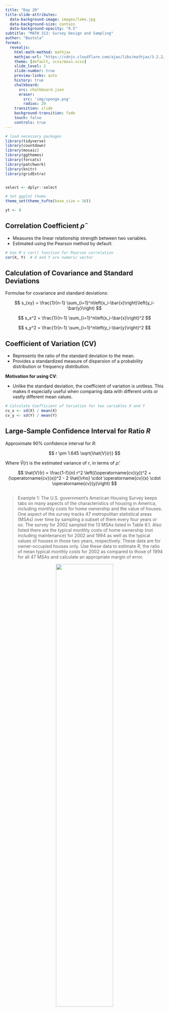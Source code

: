 ```yaml
---
title: "Day 20"
title-slide-attributes:
  data-background-image: images/lake.jpg
  data-background-size: contain
  data-background-opacity: "0.5"
subtitle: "MATH 313: Survey Design and Sampling"
author: "Bastola"
format:
  revealjs:
    html-math-method: mathjax
    mathjax-url: "https://cdnjs.cloudflare.com/ajax/libs/mathjax/3.2.2/MathJax.js"
    theme: [default, scss/main.scss]
    slide_level: 2
    slide-number: true
    preview-links: auto
    history: true
    chalkboard: 
      src: chalkboard.json
      eraser:
        src: 'img/sponge.png'
        radius: 20
    transition: slide
    background-transition: fade    
    touch: false
    controls: true
---
```


```r
# load necessary packages
library(tidyverse)
library(countdown)
library(mosaic)
library(ggthemes)
library(forcats)
library(patchwork)
library(knitr)
library(gridExtra)


select <- dplyr::select

# Set ggplot theme
theme_set(theme_tufte(base_size = 10))

yt <- 0
```


## Correlation Coefficient $\hat{\rho}$ {.font80}

::: cle6
- Measures the linear relationship strength between two variables.
- Estimated using the Pearson method by default:

```r
# Use R's cor() function for Pearson correlation
cor(X, Y)  # X and Y are numeric vector
```

:::

## Calculation of Covariance and Standard Deviations {.font80}

::: cle6

Formulae for covariance and standard deviations:

$$
s_{xy} = \frac{1}{n-1} \sum_{i=1}^n\left(x_i-\bar{x}\right)\left(y_i-\bar{y}\right)
$$

$$
s_x^2 = \frac{1}{n-1} \sum_{i=1}^n\left(x_i-\bar{x}\right)^2
$$

$$
s_y^2 = \frac{1}{n-1} \sum_{i=1}^n\left(y_i-\bar{y}\right)^2
$$
:::

## Coefficient of Variation (CV) {.font80}

::: cle12
- Represents the ratio of the standard deviation to the mean.
- Provides a standardized measure of dispersion of a probability distribution or frequency distribution.

**Motivation for using CV**:

- Unlike the standard deviation, the coefficient of variation is unitless. This makes it especially useful when comparing data with different units or vastly different mean values.


```r
# Calculate Coefficient of Variation for two variables X and Y
cv_x <- sd(X) / mean(X)
cv_y <- sd(Y) / mean(Y)
```

:::



## Large-Sample Confidence Interval for Ratio $R$ {.font80}

::: cle6
Approximate $90\%$ confidence interval for $R$:

$$
r \pm 1.645 \sqrt{\hat{V}(r)}
$$

Where $\hat{V}(r)$ is the estimated variance of $r$, in terms of $\hat{\rho}$:

$$
\hat{V}(r) = \frac{1-f}{n} r^2 \left((\operatorname{cv}(y))^2 + (\operatorname{cv}(x))^2 - 2 \hat{\rho} \cdot \operatorname{cv}(x) \cdot \operatorname{cv}(y)\right)
$$
:::

##  {.font40}

> Example 1: The U.S. government's American Housing Survey keeps tabs on many aspects of the characteristics of housing in America, including monthly costs for home ownership and the value of houses. One aspect of the survey tracks 47 metropolitan statistical areas (MSAs) over time by sampling a subset of them every four years or so. The survey for 2002 sampled the 13 MSAs listed in Table 6.1. Also listed there are the typical monthly costs of home ownership (not including maintenance) for 2002 and 1994 as well as the typical values of houses in those two years, respectively. These data are for owner-occupied houses only. Use these data to estimate $R$, the ratio of mean typical monthly costs for 2002 as compared to those of 1994 for all 47 MSAs and calculate an appropriate margin of error.

<div style="text-align: center;">
  <img src="images/housing.png" style="width: 60%;">
</div>

##  {.font80}

::: panel-tabset

### Scatter-plot

```r
costs <- data.frame(
  MSA = c("Anaheim-Santa Ana, CA", "Buffalo, NY", "Charlotte, NC-SC", "Columbus, OH",
          "Dallas, TX", "Fort Worth-Arlington, TX", "Kansas City, MO-KS", "Miami-Fort Lauderdale, FL",
          "Milwaukee, WI", "Phoenix, AS", "Portland, OR-WA", "Riverside-San Bernardino-Ontario, CA", "San Diego, CA"),
  X1994 = c(1087, 571, 518, 612, 770, 655, 552, 710, 656, 636, 676, 773, 829),
  X2002 = c(1363, 670, 761, 746, 991, 798, 728, 842, 849, 885, 986, 934, 1167)
)

correlation_coefficient <- cor(costs$X1994, costs$X2002)

ggplot(costs, aes(x = X1994, y = X2002)) +
  geom_point(pch = 3) +  
  geom_smooth(method = "lm", formula = y ~ x - 1, se = FALSE, color = "blue") +
  labs(title = "Regression Through Origin",
       x = "Typical Cost per Month in 1994",
       y = "Typical Cost per Month in 2002") +
  annotate("text", x = Inf, y = Inf, label = sprintf("Correlation: %.2f", correlation_coefficient), 
           hjust = 1.05, vjust = 1.05, size = 5, color = "red", fontface = "bold", angle = 0)
```


### Code

```r
costs <- data.frame(
  MSA = c("Anaheim-Santa Ana, CA", "Buffalo, NY", "Charlotte, NC-SC", "Columbus, OH",
          "Dallas, TX", "Fort Worth-Arlington, TX", "Kansas City, MO-KS", "Miami-Fort Lauderdale, FL",
          "Milwaukee, WI", "Phoenix, AS", "Portland, OR-WA", "Riverside-San Bernardino-Ontario, CA", "San Diego, CA"),
  X1994 = c(1087, 571, 518, 612, 770, 655, 552, 710, 656, 636, 676, 773, 829),
  X2002 = c(1363, 670, 761, 746, 991, 798, 728, 842, 849, 885, 986, 934, 1167)
)

correlation_coefficient <- cor(costs$X1994, costs$X2002)

ggplot(costs, aes(x = X1994, y = X2002)) +
  geom_point(pch = 3) +  
  geom_smooth(method = "lm", formula = y ~ x - 1, se = FALSE, color = "blue") +
  labs(title = "Regression Through Origin and Specific Point",
       x = "Typical Cost per Month in 1994",
       y = "Typical Cost per Month in 2002") +
  annotate("text", x = Inf, y = Inf, label = sprintf("Correlation: %.2f", correlation_coefficient), 
           hjust = 1.05, vjust = 1.05, size = 5, color = "red", fontface = "bold", angle = 0)
```

:::

##  {.font60}

> Calculate an approximate $90\%$ confidence interval for the ratio $R$ using the correlation coefficient from the above example.


## {.font80}

```r
# Calculate means
mean_1994 <- mean(costs$X1994)
mean_1994
mean_2002 <- mean(costs$X2002)
mean_2002

# Calculate standard deviations
sd_1994 <- sd(costs$X1994)
sd_1994
sd_2002 <- sd(costs$X2002)
sd_2002

# Calculate coefficients of variation
cv_1994 <- sd_1994 / mean_1994
cv_1994
cv_2002 <- sd_2002 / mean_2002
cv_2002
```


## {.font80}

```r
# Calculate the correlation coefficient
correlation <- cor(costs$X1994, costs$X2002)
correlation

# Set the assumed slope of the regression line through the origin
r <- mean_2002 / mean_1994
r

# Sample size
n <- length(costs$X1994)

# No sampling fraction in this context
f <- 0

# Variance calculation 
var_r <- ((1 - f) / n) * r^2 * (cv_2002^2 + cv_1994^2 - 
                              2 * correlation * cv_1994 * cv_2002)

# Calculate the confidence interval at 90% confidence level
z <- 1.645  # z-value for 90% CI
ci_lower <- r - z * sqrt(var_r)
ci_upper <- r + z * sqrt(var_r)
c(ci_lower, ci_upper)
```